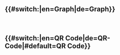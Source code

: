 <h2 class="section-collapsible-initial-collapsed section-heading--collapsed">{{#switch:{{USERLANGUAGECODE}}|en=Graph|de=Graph}}</h2>
<div style="width: 100%;" class="InteractiveSemanticGraph" data-config='{ "root":"{{FULLPAGENAME}}", "properties":["HasSchema", "SubClassOf", "HasImage", "IsLocatedIn"], "ignore_properties":["Subcategory_of", "-Subcategory_of", "Has_query", "Display_title_of", "Display_title_of_lowercase", "Display_title_of_normalized"], "permalink":true, "depth":1, "edit": true,  "query_limit":25}'></div>
<br>
<h2 class="section-collapsible-initial-collapsed section-heading--collapsed">{{#switch:{{USERLANGUAGECODE}}|en=QR Code|de=QR-Code|#default=QR Code}}</h2>
<div class="QrCodeGenerator" data-config='{
    "text": "{{fullurl:{{FULLPAGENAME}}}}", 
    "heading": "{{{label|{{#ask:[[{{FULLPAGENAME}}]]|?HasLabel.[0].text=|mainlabel=-}}}}}",
    "image": true, 
    "print": true, 
    "print_unit": "mm", 
    "print_format": [29,42], 
    "print_margin": [3,3,3,3], 
    "print_scale": 0.115
}' style="width: 200px;"></div>
